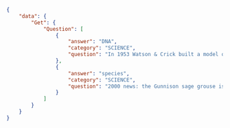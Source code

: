```json
{
    "data": {
        "Get": {
            "Question": [
                {
                    "answer": "DNA",
                    "category": "SCIENCE",
                    "question": "In 1953 Watson & Crick built a model of the molecular structure of this, the gene-carrying substance"
                },
                {
                    "answer": "species",
                    "category": "SCIENCE",
                    "question": "2000 news: the Gunnison sage grouse isn't just another northern sage grouse, but a new one of this classification"
                }
            ]
        }
    }
}
```
